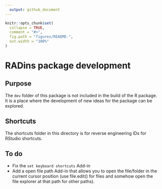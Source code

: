 ```yaml
---
  output: github_document
---
```


<!-- README.md is generated from README.Rmd. Please edit that file -->


```r
knitr::opts_chunk$set(
  collapse = TRUE,
  comment = "#>",
  fig.path = "figures/README-",
  out.width = "100%"
)
```

# RADins package development

## Purpose

The `dev` folder of this package is not included in the build of the R package. It is a place where the development of new ideas for the package can be explored.

<!-- TO DO: -->
<!-- add a description of how the JSON and HTML data were obtained. -->


## Shortcuts

The shortcuts folder in this directory is for reverse engineering IDs for RStudio shortcuts.

## To do

* Fix the  `set keyboard shortcuts` Add-in
* Add a open file path Add-in that allows you to open the file/folder in the current cursor position (use file.edit() for files and somehow open the file explorer at that path for other paths).


